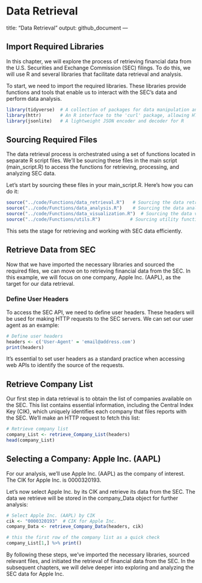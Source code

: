 # Data Retrieval

title: "Data Retrieval"
output: github_document
---

## Import Required Libraries {#sec-import-libraries}

In this chapter, we will explore the process of retrieving financial data from the U.S. Securities and Exchange Commission (SEC) filings. To do this, we will use R and several libraries that facilitate data retrieval and analysis.

To start, we need to import the required libraries. These libraries provide functions and tools that enable us to interact with the SEC's data and perform data analysis.

```r
library(tidyverse)  # A collection of packages for data manipulation and visualization
library(httr)       # An R interface to the 'curl' package, allowing HTTP requests
library(jsonlite)   # A lightweight JSON encoder and decoder for R
````

## Sourcing Required Files

The data retrieval process is orchestrated using a set of functions located in separate R script files. We'll be sourcing these files in the main script (main_script.R) to access the functions for retrieving, processing, and analyzing SEC data.

Let's start by sourcing these files in your main_script.R. Here's how you can do it:

````r
source("../code/Functions/data_retrieval.R")   # Sourcing the data retrieval functions
source("../code/Functions/data_analysis.R")    # Sourcing the data analysis functions
source("../code/Functions/data_visualization.R")  # Sourcing the data visualization functions
source("../code/Functions/utils.R")           # Sourcing utility functions
````

This sets the stage for retrieving and working with SEC data efficiently.

## Retrieve Data from SEC {#sec-retrieve-data}

Now that we have imported the necessary libraries and sourced the required files, we can move on to retrieving financial data from the SEC. In this example, we will focus on one company, Apple Inc. (AAPL), as the target for our data retrieval.

### Define User Headers {#sec-user-headers}
To access the SEC API, we need to define user headers. These headers will be used for making HTTP requests to the SEC servers. We can set our user agent as an example:

```r
# Define user headers
headers <- c('User-Agent' = 'email@address.com')
print(headers)
```
It's essential to set user headers as a standard practice when accessing web APIs to identify the source of the requests.

## Retrieve Company List {#sec-company-list}
Our first step in data retrieval is to obtain the list of companies available on the SEC. This list contains essential information, including the Central Index Key (CIK), which uniquely identifies each company that files reports with the SEC. We'll make an HTTP request to fetch this list:

```r
# Retrieve company list
company_List <- retrieve_Company_List(headers)
head(company_List)
```

## Selecting a Company: Apple Inc. (AAPL) 
For our analysis, we'll use Apple Inc. (AAPL) as the company of interest. The CIK for Apple Inc. is 0000320193.

Let's now select Apple Inc. by its CIK and retrieve its data from the SEC. The data we retrieve will be stored in the company_Data object for further analysis:

````r
# Select Apple Inc. (AAPL) by CIK
cik <- "0000320193"  # CIK for Apple Inc.
company_Data <- retrieve_Company_Data(headers, cik)

# this the first row of the company list as a quick check
company_List[1,] %>% print()
````
By following these steps, we've imported the necessary libraries, sourced relevant files, and initiated the retrieval of financial data from the SEC. In the subsequent chapters, we will delve deeper into exploring and analyzing the SEC data for Apple Inc.